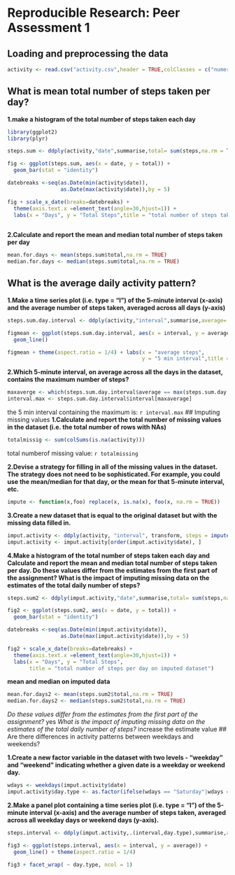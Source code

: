 # Reproducible Research: Peer Assessment 1


## Loading and preprocessing the data
```r
activity <- read.csv("activity.csv",header = TRUE,colClasses = c("numeric","Date","numeric"))

```

## What is mean total number of steps taken per day?
**1.make a histogram of the total number of steps taken each day**
```r
library(ggplot2)
library(plyr)

steps.sum <- ddply(activity,"date",summarise,total= sum(steps,na.rm = T))

fig <- ggplot(steps.sum, aes(x = date, y = total)) + 
  geom_bar(stat = "identity")

datebreaks <-seq(as.Date(min(activity$date)),
                 as.Date(max(activity$date)),by = 5)

fig + scale_x_date(breaks=datebreaks) + 
  theme(axis.text.x =element_text(angle=30,hjust=1)) +
  labs(x = "Days", y = "Total Steps",title = "total number of steps taken each day")
  
```
**2.Calculate and report the mean and median total number of steps taken per day**
```r
mean.for.days <- mean(steps.sum$total,na.rm = TRUE)
median.for.days <- median(steps.sum$total,na.rm = TRUE)

```

## What is the average daily activity pattern?
**1.Make a time series plot (i.e. type = "l") of the 5-minute interval (x-axis) and the average number of steps taken, averaged across all days (y-axis)**
```r
steps.sum.day.interval <- ddply(activity,"interval",summarise,average= mean(steps,na.rm = T))

figmean <- ggplot(steps.sum.day.interval, aes(x = interval, y = average)) + 
  geom_line()

figmean + theme(aspect.ratio = 1/4) + labs(x = "average steps", 
                                           y = "5 min interval",title = "Averge number of steps per interval")

```
**2.Which 5-minute interval, on average across all the days in the dataset, contains the maximum number of steps?**
```r
maxaverge <- which(steps.sum.day.interval$average == max(steps.sum.day.interval$average))
interval.max <- steps.sum.day.interval$interval[maxaverage]

```
the 5 min interval containing the maximum is: `r interval.max`
## Imputing missing values
**1.Calculate and report the total number of missing values in the dataset (i.e. the total number of rows with NAs)**
```r
totalmissig <- sum(colSums(is.na(activity)))

```
total numberof missing value: `r totalmissing`

**2.Devise a strategy for filling in all of the missing values in the dataset. The strategy does not need to be sophisticated. For example, you could use the mean/median for that day, or the mean for that 5-minute interval, etc.**
```r
impute <- function(x,foo) replace(x, is.na(x), foo(x, na.rm = TRUE))

```
**3.Create a new dataset that is equal to the original dataset but with the missing data filled in.**

```r
imput.activity <- ddply(activity, "interval", transform, steps = impute(steps,mean))
imput.activity <- imput.activity[order(imput.activity$date), ]
```

**4.Make a histogram of the total number of steps taken each day and Calculate and report the mean and median total number of steps taken per day. Do these values differ from the estimates from the first part of the assignment? What is the impact of imputing missing data on the estimates of the total daily number of steps?**
```r
steps.sum2 <- ddply(imput.activity,"date",summarise,total= sum(steps,na.rm = T))

fig2 <- ggplot(steps.sum2, aes(x = date, y = total)) + 
  geom_bar(stat = "identity")

datebreaks <-seq(as.Date(min(imput.activity$date)),
                 as.Date(max(imput.activity$date)),by = 5)

fig2 + scale_x_date(breaks=datebreaks) + 
  theme(axis.text.x =element_text(angle=30,hjust=1)) +
  labs(x = "Days", y = "Total Steps",
       title = "total number of steps per day on imputed dataset")

```
**mean and median on imputed data**
```r
mean.for.days2 <- mean(steps.sum2$total,na.rm = TRUE)
median.for.days2 <- median(steps.sum2$total,na.rm = TRUE)

```
*Do these values differ from the estimates from the first part of the assignment?*
yes
*What is the impact of imputing missing data on the estimates of the total daily number of steps?*
increase the estimate value
## Are there differences in activity patterns between weekdays and weekends?

**1.Create a new factor variable in the dataset with two levels - "weekday" and "weekend" indicating whether a given date is a weekday or weekend day.**
```r
wdays <- weekdays(imput.activity$date)
imput.activity$day.type <- as.factor(ifelse(wdays == "Saturday"|wdays == "Sunday","weekend","weekday"))

```
**2.Make a panel plot containing a time series plot (i.e. type = "l") of the 5-minute interval (x-axis) and the average number of steps taken, averaged across all weekday days or weekend days (y-axis).**
```r
steps.interval <- ddply(imput.activity,.(interval,day.type),summarise,average= mean(steps,na.rm = T))

fig3 <- ggplot(steps.interval, aes(x = interval, y = average)) + 
  geom_line() + theme(aspect.ratio = 1/4)

fig3 + facet_wrap( ~ day.type, ncol = 1) 

```
